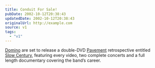 ```yaml
---
title: Conduit For Sale!
pubDate: 2002-10-12T20:38:43
updatedDate: 2002-10-12T20:38:43
originalUrl: http://example.com
source: v1
tags:
  - "v1"
---
```


[Domino][1] are set to release a double-DVD [Pavement][2] retrospective entitled [Slow Century][3], featuring every video, two complete concerts and a full length documentary covering the band&#8217;s career.

[1]: http://www.dominorecordco.com/ "Domino Recording Co"
[2]: http://www.domino-mart.com/artist.php?artist=29 "Domino Recording Co: Pavement"
[3]: http://www.domino-mart.com/release.php?release=351 "Domino Recording Co: Slow Century"
